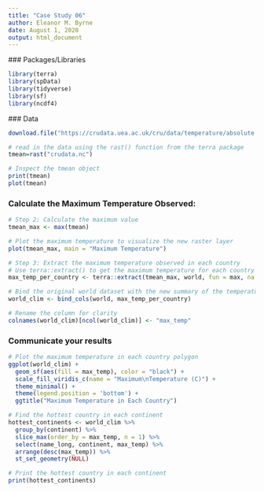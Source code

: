 ```yaml
---
title: "Case Study 06"
author: Eleanor M. Byrne 
date: August 1, 2020
output: html_document
---
```

 
 ### Packages/Libraries 
```r
library(terra)
library(spData)
library(tidyverse)
library(sf)
library(ncdf4)
```
 
 ### Data
```r
download.file("https://crudata.uea.ac.uk/cru/data/temperature/absolute.nc","crudata.nc", method="curl") # add the curl if there are issues

# read in the data using the rast() function from the terra package
tmean=rast("crudata.nc")

# Inspect the tmean object
print(tmean)
plot(tmean)
```
### Calculate the Maximum Temperature Observed:
```r
# Step 2: Calculate the maximum value
tmean_max <- max(tmean)

# Plot the maximum temperature to visualize the new raster layer
plot(tmean_max, main = "Maximum Temperature")

# Step 3: Extract the maximum temperature observed in each country
# Use terra::extract() to get the maximum temperature for each country
max_temp_per_country <- terra::extract(tmean_max, world, fun = max, na.rm = TRUE, small = TRUE)

# Bind the original world dataset with the new summary of the temperature data
world_clim <- bind_cols(world, max_temp_per_country)

# Rename the column for clarity
colnames(world_clim)[ncol(world_clim)] <- "max_temp"
```
### Communicate your results 
```r
# Plot the maximum temperature in each country polygon
ggplot(world_clim) +
  geom_sf(aes(fill = max_temp), color = "black") +
  scale_fill_viridis_c(name = "Maximum\nTemperature (C)") +
  theme_minimal() +
  theme(legend.position = 'bottom') +
  ggtitle("Maximum Temperature in Each Country")

# Find the hottest country in each continent
hottest_continents <- world_clim %>%
  group_by(continent) %>%
  slice_max(order_by = max_temp, n = 1) %>%
  select(name_long, continent, max_temp) %>%
  arrange(desc(max_temp)) %>%
  st_set_geometry(NULL)

# Print the hottest country in each continent
print(hottest_continents)
```